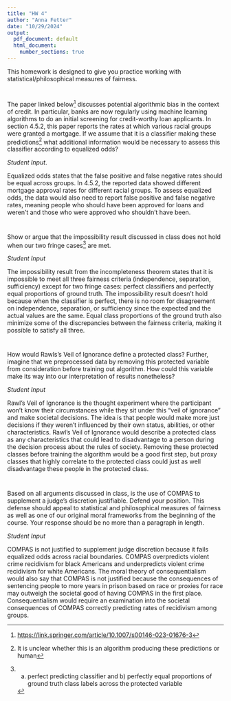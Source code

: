 ```yaml
---
title: "HW 4"
author: "Anna Fetter"
date: "10/29/2024"
output:
  pdf_document: default
  html_document:
    number_sections: true
---
```


This homework is designed to give you practice working with statistical/philosophical measures of fairness.

# 

The paper linked below[^1] discusses potential algorithmic bias in the context of credit. In particular, banks are now regularly using machine learning algorithms to do an initial screening for credit-worthy loan applicants. In section 4.5.2, this paper reports the rates at which various racial groups were granted a mortgage. If we assume that it is a classifier making these predictions[^2] what additional information would be necessary to assess this classifier according to equalized odds?

[^1]: <https://link.springer.com/article/10.1007/s00146-023-01676-3>

[^2]: It is unclear whether this is an algorithm producing these predictions or human

*Student Input*.

Equalized odds states that the false positive and false negative rates should be equal across groups. In 4.5.2, the reported data showed different mortgage approval rates for different racial groups. To assess equalized odds, the data would also need to report false positive and false negative rates, meaning people who should have been approved for loans and weren't and those who were approved who shouldn't have been.

# 

Show or argue that the impossibility result discussed in class does not hold when our two fringe cases[^3] are met.

[^3]: a) perfect predicting classifier and b) perfectly equal proportions of ground truth class labels across the protected variable

*Student Input*

The impossibility result from the incompleteness theorem states that it is impossible to meet all three fairness criteria (independence, separation, sufficiency) except for two fringe cases: perfect classifiers and perfectly equal proportions of ground truth. The impossibility result doesn't hold because when the classifier is perfect, there is no room for disagreement on independence, separation, or sufficiency since the expected and the actual values are the same. Equal class proportions of the ground truth also minimize some of the discrepancies between the fairness criteria, making it possible to satisfy all three.

# 

How would Rawls's Veil of Ignorance define a protected class? Further, imagine that we preprocessed data by removing this protected variable from consideration before training out algorithm. How could this variable make its way into our interpretation of results nonetheless?

*Student Input*

Rawl's Veil of Ignorance is the thought experiment where the participant won't know their circumstances while they sit under this "veil of ignorance" and make societal decisions. The idea is that people would make more just decisions if they weren't influenced by their own status, abilities, or other characteristics. Rawl's Veil of Ignorance would describe a protected class as any characteristics that could lead to disadvantage to a person during the decision process about the rules of society. Removing these protected classes before training the algorithm would be a good first step, but proxy classes that highly correlate to the protected class could just as well disadvantage these people in the protected class.

# 

Based on all arguments discussed in class, is the use of COMPAS to supplement a judge's discretion justifiable. Defend your position. This defense should appeal to statistical and philosophical measures of fairness as well as one of our original moral frameworks from the beginning of the course. Your response should be no more than a paragraph in length.

*Student Input*

COMPAS is not justified to supplement judge discretion because it fails equalized odds across racial boundaries. COMPAS overpredicts violent crime recidivism for black Americans and underpredicts violent crime recidivism for white Americans. The moral theory of consequentialism would also say that COMPAS is not justified because the consequences of sentencing people to more years in prison based on race or proxies for race may outweigh the societal good of having COMPAS in the first place. Consequentialism would require an examination into the societal consequences of COMPAS correctly predicting rates of recidivism among groups.
